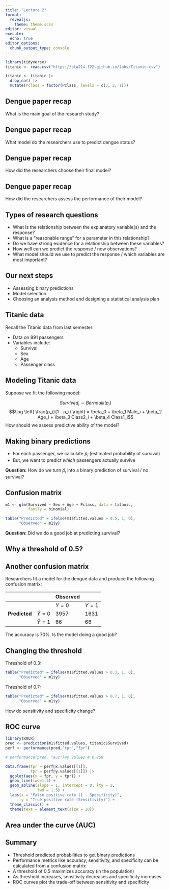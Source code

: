 ```yaml
---
title: "Lecture 2"
format: 
  revealjs:
    theme: theme.scss
editor: visual
execute:
  echo: true
editor_options: 
  chunk_output_type: console
---
```


```r
library(tidyverse)
titanic <- read.csv("https://sta214-f22.github.io/labs/Titanic.csv")

titanic <- titanic |>
  drop_na() |>
  mutate(Pclass = factor(Pclass, levels = c(3, 2, 1)))
```


## Dengue paper recap

What is the main goal of the research study?

## Dengue paper recap

What model do the researchers use to predict dengue status?

## Dengue paper recap

How did the researchers choose their final model?

## Dengue paper recap

How did the researchers assess the performance of their model?

## Types of research questions

* What is the relationship between the explanatory variable(s) and the response?
* What is a "reasonable range" for a parameter in this relationship?
* Do we have strong evidence for a relationship between these variables?
* How well can we predict the response / new observations?
* What model should we use to predict the response / which variables are most important?


## Our next steps

* Assessing binary predictions
* Model selection
* Choosing an analysis method and designing a statistical analysis plan

## Titanic data

Recall the Titanic data from last semester:

* Data on 891 passengers
* Variables include:
  * Survival
  * Sex
  * Age
  * Passenger class

## Modeling Titanic data

Suppose we fit the following model:

$$Survived_i \sim Bernoulli(p_i)$$
$$\log \left( \frac{p_i}{1 - p_i} \right) = \beta_0 + \beta_1 Male_i + \beta_2 Age_i + \beta_3 Class2_i + \beta_4 Class1_i$$
How should we assess predictive ability of the model?

## Making binary predictions

* For each passenger, we calculate $\widehat{p}_i$ (estimated probability of survival)
* But, we want to predict *which* passengers actually survive

**Question:** How do we turn $\widehat{p}_i$ into a binary prediction of survival / no survival?

## Confusion matrix

```r
m1 <- glm(Survived ~ Sex + Age + Pclass, data = titanic, 
          family = binomial)

table("Predicted" = ifelse(m1$fitted.values > 0.5, 1, 0),
      "Observed" = m1$y)
```

**Question:** Did we do a good job at predicting survival?

## Why a threshold of 0.5?

## Another confusion matrix

Researchers fit a model for the dengue data and produce the following confusion matrix:

| | | Observed | |
| --- | --- | --- | --- |
| | | $Y = 0$ | $Y = 1$ |
|**Predicted** | $\widehat{Y} = 0$ | 3957 | 1631 |
| | $\widehat{Y} = 1$ | 66 | 66 |

The accuracy is 70%. Is the model doing a good job?

## Changing the threshold

Threshold of 0.3:

```r
table("Predicted" = ifelse(m1$fitted.values > 0.3, 1, 0),
      "Observed" = m1$y)
```

Threshold of 0.7:

```r
table("Predicted" = ifelse(m1$fitted.values > 0.7, 1, 0),
      "Observed" = m1$y)
```

How do sensitivity and specificity change?

## ROC curve

```r
library(ROCR)
pred <- prediction(m1$fitted.values, titanic$Survived)
perf <- performance(pred,"tpr","fpr")

# performance(pred, "auc")@y.values # 0.858

data.frame(fpr = perf@x.values[[1]],
           tpr = perf@y.values[[1]]) |>
  ggplot(aes(x = fpr, y = tpr)) +
  geom_line(lwd=1.5) +
  geom_abline(slope = 1, intercept = 0, lty = 2,
              lwd = 1.5) +
  labs(x = "False positive rate (1 - Specificity)",
       y = "True positive rate (Sensitivity)") +
  theme_classic() +
  theme(text = element_text(size = 20))
```

## Area under the curve (AUC)

## Summary

* Threshold predicted probabilities to get binary predictions
* Performance metrics like accuracy, sensitivity, and specificity can be calculated from a confusion matrix
* A threshold of 0.5 maximizes accuracy (in the population)
* As threshold increases, sensitivity decreases and specificity increases
* ROC curves plot the trade-off between sensitivity and specificity






